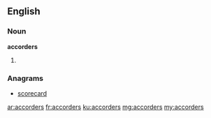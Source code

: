 ==English==

===Noun===
'''accorders'''
# {{plural of|accorder}}

===Anagrams===
* [[scorecard#English|scorecard]]

[[ar:accorders]]
[[fr:accorders]]
[[ku:accorders]]
[[mg:accorders]]
[[my:accorders]]